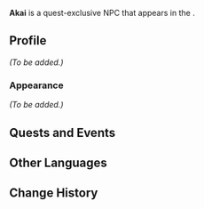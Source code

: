 {{Meta
<!-- Remove this template after adding the missing info -->
|missing_NPC_profile  = yes
<!--
|missing_NPC_idle     = yes
|missing_NPC_dialogue = yes
-->
}}
{{Character Infobox
|type             = Quest NPC
|image            = NPC Akai.png
|realname         = <!-- Optional, if different from in-game name -->
|deceased         = <!-- Past (for deceased prior to events of the game) or free response -->
|region           = Inazuma<!-- Character's home/main nation -->
|location         = Liyue<!-- Nation where you can find the character in the game -->
|affiliation      = 
|title            = 

|ancestry         = <!-- Clan/family -->
|father           = 
|mother           = 
|spouse           = 
|sibling          = 
|child            = 
|relative         = 

|voiceEN          = 
|voiceCN          = 
|voiceJP          = 
|voiceKR          = 
}}
'''Akai''' is a quest-exclusive NPC that appears in the {{Quest|Our Chenyu Vale Trek}}.
<!--
==Location==
{{subst:#tag:gallery|
NPC Location {{subst:#titleparts:{{subst:PAGENAME}}}}.png{{subst:!}}{{subst:#titleparts:{{subst:PAGENAME}}}}'s location
NPC Location {{subst:#titleparts:{{subst:PAGENAME}}}} Context.png{{subst:!}}Additional context
}}
-->
==Profile==
<!--Detailed story/lore information goes here.-->
''(To be added.)''

===Appearance===
<!--Keep appearance section short and concise. Limit to 2 paragraphs with 3-4 sentences each.-->
''(To be added.)''

==Quests and Events==
{{Quests and Events}}
<!--
==Idle Quotes==
{{Dialogue Start}}
: {{DIcon|Idle}} {{Tx}}
:: {{A|VO {{subst:#titleparts:{{subst:PAGENAME}}}} 01.ogg}} "{{Tx}}"
{{Dialogue End}}

==Dialogue==
{{Dialogue Start}}
:'''{{subst:#titleparts:{{subst:PAGENAME}}}}:''' 
:{{DIcon}}
{{Dialogue End}}
<!--
==Event Dialogue==
===Event Name===
{{Dialogue Start}}
:'''{{subst:#titleparts:{{subst:PAGENAME}}}}:'''
{{Dialogue End}}
-->
==Other Languages==
{{Other Languages|default_hidden=1
|en      = Akai
|zhs     = 赤井
|zhs_rm  = Chìjǐng
|zht     = 赤井
|zht_rm  = Chìjǐng
|ja      = 赤井
|ja_rm   = Akai
|ko      = 아카이
|es      = Akai
|fr      = Akai
|ru      = Акаи
|th      = Akai
|vi      = Akai
|de      = Akai
|id      = Akai
|pt      = Chijing
|tr      = Akai
|it      = Akai
}}

==Change History==
{{Change History|4.4}}
<!--
==References==
{{Reflist}}
-->